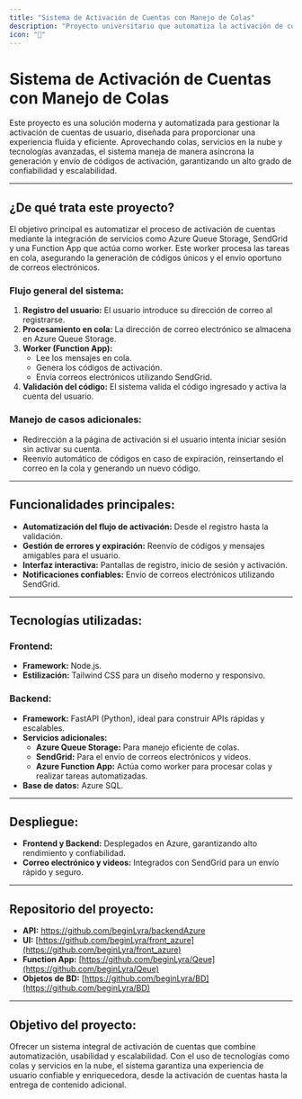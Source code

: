 ```yaml
---
title: "Sistema de Activación de Cuentas con Manejo de Colas"
description: "Proyecto universitario que automatiza la activación de cuentas mediante colas y servicios en la nube."
icon: "📧"
---
```


# Sistema de Activación de Cuentas con Manejo de Colas

Este proyecto es una solución moderna y automatizada para gestionar la activación de cuentas de usuario, diseñada para proporcionar una experiencia fluida y eficiente. Aprovechando colas, servicios en la nube y tecnologías avanzadas, el sistema maneja de manera asíncrona la generación y envío de códigos de activación, garantizando un alto grado de confiabilidad y escalabilidad.

---

## **¿De qué trata este proyecto?**
El objetivo principal es automatizar el proceso de activación de cuentas mediante la integración de servicios como Azure Queue Storage, SendGrid y una Function App que actúa como worker. Este worker procesa las tareas en cola, asegurando la generación de códigos únicos y el envío oportuno de correos electrónicos.

### **Flujo general del sistema:**
1. **Registro del usuario:** El usuario introduce su dirección de correo al registrarse.
2. **Procesamiento en cola:** La dirección de correo electrónico se almacena en Azure Queue Storage.
3. **Worker (Function App):** 
   - Lee los mensajes en cola.
   - Genera los códigos de activación.
   - Envía correos electrónicos utilizando SendGrid.
4. **Validación del código:** El sistema valida el código ingresado y activa la cuenta del usuario.

### **Manejo de casos adicionales:**
- Redirección a la página de activación si el usuario intenta iniciar sesión sin activar su cuenta.
- Reenvío automático de códigos en caso de expiración, reinsertando el correo en la cola y generando un nuevo código.

---

## **Funcionalidades principales:**
- **Automatización del flujo de activación:** Desde el registro hasta la validación.
- **Gestión de errores y expiración:** Reenvío de códigos y mensajes amigables para el usuario.
- **Interfaz interactiva:** Pantallas de registro, inicio de sesión y activación.
- **Notificaciones confiables:** Envío de correos electrónicos  utilizando SendGrid.

---

## **Tecnologías utilizadas:**
### **Frontend:**
- **Framework:** Node.js.
- **Estilización:** Tailwind CSS para un diseño moderno y responsivo.
### **Backend:**
- **Framework:** FastAPI (Python), ideal para construir APIs rápidas y escalables.
- **Servicios adicionales:**
  - **Azure Queue Storage:** Para manejo eficiente de colas.
  - **SendGrid:** Para el envío de correos electrónicos y videos.
  - **Azure Function App:** Actúa como worker para procesar colas y realizar tareas automatizadas.
- **Base de datos:** Azure SQL.

---

## **Despliegue:**
- **Frontend y Backend:** Desplegados en Azure, garantizando alto rendimiento y confiabilidad.
- **Correo electrónico y videos:** Integrados con SendGrid para un envío rápido y seguro.

---

## **Repositorio del proyecto:**
- **API:** https://github.com/beginLyra/backendAzure
- **UI:** [https://github.com/beginLyra/front_azure](https://github.com/beginLyra/front_azure)
- **Function App:** [https://github.com/beginLyra/Qeue](https://github.com/beginLyra/Qeue)
- **Objetos de BD:** [https://github.com/beginLyra/BD](https://github.com/beginLyra/BD)

---

## **Objetivo del proyecto:**
Ofrecer un sistema integral de activación de cuentas que combine automatización, usabilidad y escalabilidad. Con el uso de tecnologías como colas y servicios en la nube, el sistema garantiza una experiencia de usuario confiable y enriquecedora, desde la activación de cuentas hasta la entrega de contenido adicional.

